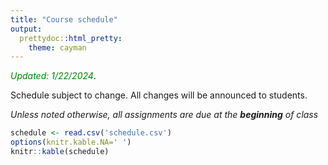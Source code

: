 ```yaml
---
title: "Course schedule"
output:
  prettydoc::html_pretty:
    theme: cayman
---
```


<span style="color:green">*Updated: 1/22/2024*</span>.

Schedule subject to change. All changes will be announced to students. 

*Unless noted otherwise, all assignments are due at the* ***beginning*** *of class*

```r
schedule <- read.csv('schedule.csv')
options(knitr.kable.NA=' ')
knitr::kable(schedule)

```
